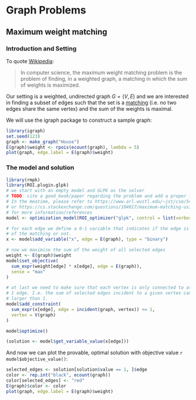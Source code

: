 # Graph Problems

## Maximum weight matching

### Introduction and Setting

To quote [Wikipedia](https://en.wikipedia.org/wiki/Maximum_weight_matching):

> In computer science, the maximum weight matching problem is the problem of finding, in a weighted graph, a matching in which the sum of weights is maximized.

Our setting is a weighted, undirected graph $G=(V,E)$ and we are interested in
finding a subset of edges such that the set is a [matching](https://en.wikipedia.org/wiki/Matching_(graph_theory)) (i.e. no
two edges share the same vertex) and the sum of the weights is maximal.

We will use the igraph package to construct a sample graph:

```r
library(igraph)
set.seed(123)
graph <- make_graph("House")
E(graph)$weight <- rpois(ecount(graph), lambda = 5)
plot(graph, edge.label = E(graph)$weight)
```

### The model and solution

```r
library(rmpk)
library(ROI.plugin.glpk)
# we start with an empty model and GLPK as the solver
# TODO: cite a good book/paper regarding the problem and add a proper latex description of the problem
# In the meatime, please refer to https://www.arl.wustl.edu/~jst/cse/542/text/sec15.pdf
# or https://cs.stackexchange.com/questions/104017/maximum-matching-using-linear-programming
# for more information/references
model <- optimization_model(ROI_optimizer("glpk", control = list(verbose = TRUE)))

# for each edge we define a 0-1 variable that indicates if the edge is part
# of the matching or not.
x <- model$add_variable("x", edge = E(graph), type = "binary")

# now we maximise the sum of the weight of all selected edges
weight <- E(graph)$weight
model$set_objective(
  sum_expr(weight[edge] * x[edge], edge = E(graph)),
  sense = "max"
)

# at last we need to make sure that each vertex is only connected to at most
# 1 edge. I.e. the sum of selected edges incident to a given vertex cannot be
# larger than 1.
model$add_constraint(
  sum_expr(x[edge], edge = incident(graph, vertex)) <= 1, 
  vertex = V(graph)
)

model$optimize()
```
```r
(solution <- model$get_variable_value(x[edge]))
```

And now we can plot the provable, optimal solution with objective value `r model$objective_value()`:

```r
selected_edges <- solution[solution$value == 1, ]$edge
color <- rep.int("black", ecount(graph))
color[selected_edges] <- "red"
E(graph)$color <- color
plot(graph, edge.label = E(graph)$weight)
```

